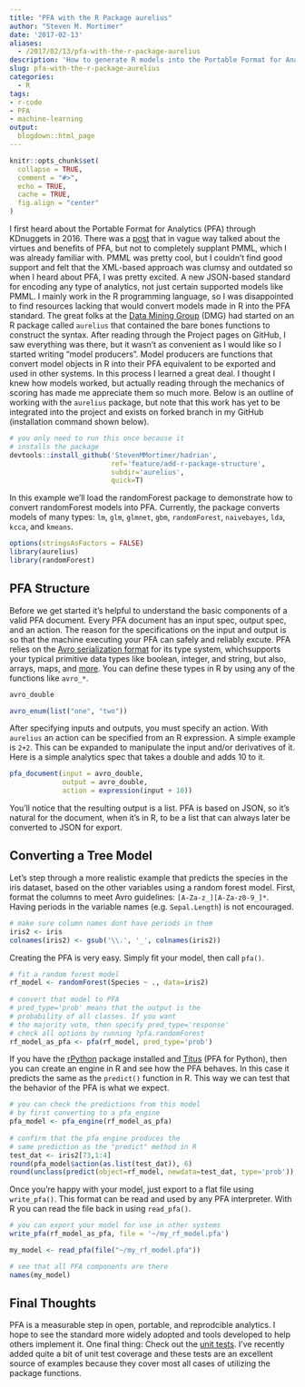 ```yaml
---
title: "PFA with the R Package aurelius"
author: "Steven M. Mortimer"
date: '2017-02-13'
aliases: 
  - /2017/02/13/pfa-with-the-r-package-aurelius
description: 'How to generate R models into the Portable Format for Analytic (PFA)'
slug: pfa-with-the-r-package-aurelius
categories:
  - R
tags:
- r-code
- PFA
- machine-learning
output:
  blogdown::html_page
---
```


```r
knitr::opts_chunk$set(
  collapse = TRUE,
  comment = "#>",
  echo = TRUE,
  cache = TRUE,
  fig.align = "center"
)
```

I first heard about the Portable Format for Analytics (PFA) through KDnuggets in 
2016. There was a <a href="http://www.kdnuggets.com/2016/01/portable-format-analytics-models-production.html" target="_blank">post</a> that in vague way talked about the virtues and benefits of PFA, but not to completely 
supplant PMML, which I was already familiar with. PMML was pretty cool, but I 
couldn't find good support and felt that the XML-based approach was clumsy and 
outdated so when I heard about PFA, I was pretty excited. A new JSON-based standard 
for encoding any type of analytics, not just certain supported models like PMML. 
I mainly work in the R programming language, so I was disappointed to find resources 
lacking that would convert models made in R into the PFA standard. The great 
folks at the <a href="http://dmg.org" target="_blank">Data Mining Group</a> (DMG) 
had started on an R package called `aurelius` that contained the bare bones functions 
to construct the syntax. After reading through the Project pages on GitHub, I saw 
everything was there, but it wasn't as convenient as I would like so I started 
writing "model producers". Model producers are functions that convert model objects 
in R into their PFA equivalent to be exported and used in other systems. In this 
process I learned a great deal. I thought I knew how models worked, but actually 
reading through the mechanics of scoring has made me appreciate them so much more. 
Below is an outline of working with the `aurelius` package, but note that this work 
has yet to be integrated into the project and exists on forked branch in my GitHub 
(installation command shown below).

```r
# you only need to run this once because it 
# installs the package
devtools::install_github('StevenMMortimer/hadrian', 
                         ref='feature/add-r-package-structure', 
                         subdir='aurelius', 
                         quick=T) 
```

In this example we'll load the randomForest package to demonstrate how to convert 
randomForest models into PFA. Currently, the package converts models of many types: 
`lm`, `glm`, `glmnet`, `gbm`, `randomForest`, `naivebayes`, `lda`, `kcca`, and `kmeans`.

```r
options(stringsAsFactors = FALSE)
library(aurelius)
library(randomForest) 
```

## PFA Structure

Before we get started it's helpful to understand the basic components of a valid 
PFA document. Every PFA document has an input spec, output spec, and an action. 
The reason for the specifications on the input and output is so that the machine 
executing your PFA can safely and reliably excute. PFA relies on the 
<a href="http://avro.apache.org/" target="_blank">Avro serialization format</a> 
for its type system, whichsupports your typical primitive data types like
boolean, integer, and string, but also, arrays, maps, and 
<a href="http://dmg.org/pfa/docs/avro_types/" target="_blank">more</a>. You can 
define these types in R by using any of the functions like `avro_*`.

```r
avro_double

avro_enum(list("one", "two"))
```

After specifying inputs and outputs, you must specify an action. With `aurelius` 
an action can be specified from an R expression. A simple example is `2+2`. This 
can be expanded to manipulate the input and/or derivatives of it. Here is a 
simple analytics spec that takes a double and adds 10 to it.

```r
pfa_document(input = avro_double, 
             output = avro_double, 
             action = expression(input + 10))
```

You'll notice that the resulting output is a list. PFA is based on JSON, so it's 
natural for the document, when it's in R, to be a list that can always later be 
converted to JSON for export.

## Converting a Tree Model

Let's step through a more realistic example that predicts the species in the iris 
dataset, based on the other variables using a random forest model. First, format 
the columns to meet Avro guidelines: `[A-Za-z_][A-Za-z0-9_]*`. Having periods 
in the variable names (e.g. `Sepal.Length`) is not encouraged.

```r
# make sure column names dont have periods in them
iris2 <- iris
colnames(iris2) <- gsub('\\.', '_', colnames(iris2)) 
```

Creating the PFA is very easy. Simply fit your model, then call `pfa()`.

```r
# fit a random forest model
rf_model <- randomForest(Species ~ ., data=iris2) 
 
# convert that model to PFA
# pred_type='prob' means that the output is the 
# probability of all classes. If you want 
# the majority vote, then specify pred_type='response'
# check all options by running ?pfa.randomForest
rf_model_as_pfa <- pfa(rf_model, pred_type='prob') 
```

If you have the <a href="https://cran.r-project.org/web/packages/rPython/index.html" target="_blank">rPython</a> package
installed and <a href="https://github.com/opendatagroup/hadrian/wiki/Installation#case-4-you-want-to-install-titus-in-python" target="_blank">Titus</a> (PFA for Python), then you can create an engine in R 
and see how the PFA behaves. In this case it predicts the same as the `predict()` 
function in R. This way we can test that the behavior of the PFA is what we expect.

```r
# you can check the predictions from this model
# by first converting to a pfa_engine
pfa_model <- pfa_engine(rf_model_as_pfa) 
 
# confirm that the pfa engine produces the 
# same prediction as the "predict" method in R
test_dat <- iris2[73,1:4]
round(pfa_model$action(as.list(test_dat)), 6)
round(unclass(predict(object=rf_model, newdata=test_dat, type='prob')), 6) 
```

Once you're happy with your model, just export to a flat file using `write_pfa()`.
This format can be read and used by any PFA interpreter. With R you can read the 
file back in using `read_pfa()`.

```r
# you can export your model for use in other systems
write_pfa(rf_model_as_pfa, file = '~/my_rf_model.pfa')

my_model <- read_pfa(file("~/my_rf_model.pfa"))

# see that all PFA components are there
names(my_model)
```

## Final Thoughts 

PFA is a measurable step in open, portable, and reprodcible analytics. I hope to 
see the standard more widely adopted and tools developed to help others implement it. 
One final thing: Check out the 
<a href="https://github.com/StevenMMortimer/hadrian/tree/feature/add-r-package-structure/aurelius/tests/testthat" target="_blank">unit tests</a>. 
I've recently added quite a bit of unit test coverage and these tests are an 
excellent source of examples because they cover most all cases of utilizing the 
package functions.
